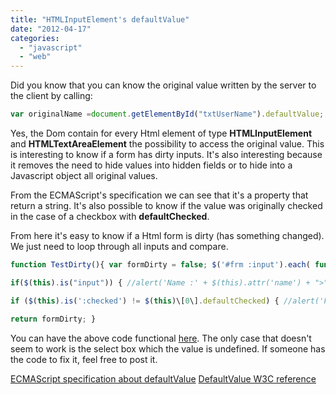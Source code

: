 ```yaml
---
title: "HTMLInputElement's defaultValue"
date: "2012-04-17"
categories: 
  - "javascript"
  - "web"
---
```


Did you know that you can know the original value written by the server to the client by calling:

```typescript
var originalName =document.getElementById("txtUserName").defaultValue; 
``` 


Yes, the Dom contain for every Html element of type **HTMLInputElement** and **HTMLTextAreaElement** the possibility to access the original value. This is interesting to know if a form has dirty inputs. It's also interesting because it removes the need to hide values into hidden fields or to hide into a Javascript object all original values.

From the ECMAScript's specification we can see that it's a property that return a string. It's also possible to know if the value was originally checked in the case of a checkbox with **defaultChecked**.

From here it's easy to know if a Html form is dirty (has something changed). We just need to loop through all inputs and compare.

```typescript
function TestDirty(){ var formDirty = false; $('#frm :input').each( function(){

if($(this).is("input")) { //alert('Name :' + $(this).attr('name') + ">" +$(this).val()+ " != " + $(this)\[0\].defaultValue); var type = $(this).attr('type'); if (type == "checkbox" || type == "radio") {

if ($(this).is(':checked') != $(this)\[0\].defaultChecked) { //alert('Form dirty by' + $(this).attr('name') + ">" +$(this).is(':checked')+ " != " + $(this)\[0\].defaultChecked); formDirty = true; } } else if (type == "hidden" || type == "password" || type == "text") { if ($(this).val() != $(this)\[0\].defaultValue) { //alert('Form dirty by' + $(this).attr('name') + ">" +$(this).val()+ " != " + $(this)\[0\].defaultValue); formDirty =true; } } } else { var type = $(this).get(0).tagName; if (type == "TEXTAREA") { if ($(this).val() != $(this)\[0\].defaultValue) { //alert('Form dirty by' + $(this).attr('name') + ">" +$(this).val()+ " != " + $(this)\[0\].defaultValue); return formDirty; } } else(type == "SELECT") { alert('Form dirty by ' + $(this).attr('name') + ">" +$(this).val()+ " != " + $(this)\[0\].defaultSelected); if ($(this).val() != $(this)\[0\].defaultSelected) { //alert('Form dirty by' + $(this).attr('name') + ">" +$(this).val()+ " != " + $(this)\[0\].defaultValue); return formDirty; } } } });

return formDirty; } 
``` 
 You can have the above code functional [here](http://jsfiddle.net/r8PH4/20/). The only case that doesn't seem to work is the select box which the value is undefined. If someone has the code to fix it, feel free to post it.

[ECMAScript specification about defaultValue](http://www.w3.org/TR/REC-DOM-Level-1/ecma-script-language-binding.html) [DefaultValue W3C reference](http://www.w3schools.com/jsref/prop_text_defaultvalue.asp)

